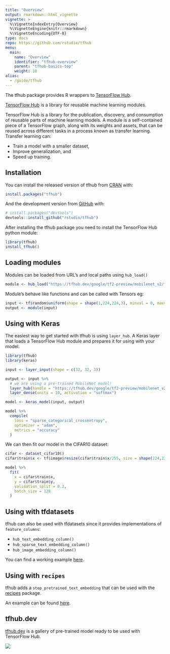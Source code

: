 ```yaml
---
title: "Overview"
output: rmarkdown::html_vignette
vignette: >
  %\VignetteIndexEntry{Overview}
  %\VignetteEngine{knitr::rmarkdown}
  %\VignetteEncoding{UTF-8}
type: docs
repo: https://github.com/rstudio/tfhub
menu:
  main:
    name: "Overview"
    identifier: "tfhub-overview"
    parent: "tfhub-basics-top"
    weight: 10
alias:
  - /guide/tfhub
---
```

    
The tfhub package provides R wrappers to [TensorFlow Hub](https://www.tensorflow.org/hub).

[TensorFlow Hub](https://www.tensorflow.org/hub) is a library for reusable machine learning modules.

TensorFlow Hub is a library for the publication, discovery, and consumption of reusable parts of machine learning models. A module is a self-contained piece of a TensorFlow graph, along with its weights and assets, that can be reused across different tasks in a process known as transfer learning. Transfer learning can:

* Train a model with a smaller dataset,
* Improve generalization, and
* Speed up training.

## Installation

You can install the released version of tfhub from [CRAN](https://CRAN.R-project.org) with:

``` r
install.packages("tfhub")
```

And the development version from [GitHub](https://github.com/) with:

``` r
# install.packages("devtools")
devtools::install_github("rstudio/tfhub")
```

After installing the tfhub package you need to install the TensorFlow Hub python 
module:

``` r
library(tfhub)
install_tfhub()
```

## Loading modules

Modules can be loaded from URL's and local paths using `hub_load()`

``` r
module <- hub_load("https://tfhub.dev/google/tf2-preview/mobilenet_v2/feature_vector/2")
```

Module's behave like functions and can be called with Tensors eg:

``` r
input <- tf$random$uniform(shape = shape(1,224,224,3), minval = 0, maxval = 1)
output <- module(input)
```

## Using with Keras

The easiest way to get started with tfhub is using `layer_hub`. A Keras layer that
loads a TensorFlow Hub module and prepares it for using with your model.

``` r
library(tfhub)
library(keras)

input <- layer_input(shape = c(32, 32, 3))

output <- input %>%
  # we are using a pre-trained MobileNet model!
  layer_hub(handle = "https://tfhub.dev/google/tf2-preview/mobilenet_v2/feature_vector/2") %>%
  layer_dense(units = 10, activation = "softmax")

model <- keras_model(input, output)

model %>%
  compile(
    loss = "sparse_categorical_crossentropy",
    optimizer = "adam",
    metrics = "accuracy"
  )
```

We can then fit our model in the CIFAR10 dataset:

``` r
cifar <- dataset_cifar10()
cifar$train$x <- tf$image$resize(cifar$train$x/255, size = shape(224,224))

model %>%
  fit(
    x = cifar$train$x,
    y = cifar$train$y,
    validation_split = 0.2,
    batch_size = 128
  )
```

## Using with tfdatasets

tfhub can also be used with tfdatasets since it provides implementations of `feature_columns`:

* `hub_text_embedding_column()`
* `hub_sparse_text_embedding_column()`
* `hub_image_embedding_column()`

You can find a working example [here](https://github.com/rstudio/tfhub/tree/master/vignettes/examples/feature_column.R).

## Using with `recipes`

tfhub adds a `step_pretrained_text_embedding` that can be used with the [recipes](https://github.com/tidymodels/recipes) package.

An example can be found [here](https://github.com/rstudio/tfhub/blob/master/vignettes/examples/recipes.R).

## tfhub.dev

[tfhub.dev](https://tfhub.dev) is a gallery of pre-trained model ready to be used with TensorFlow Hub.

![](https://user-images.githubusercontent.com/4706822/63043426-9842ba00-bea2-11e9-9ce2-a4d219de1fa7.png)


